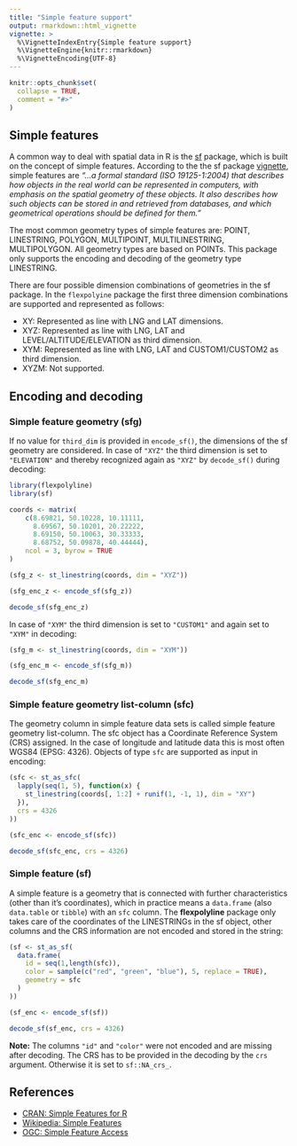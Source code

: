 ```yaml
---
title: "Simple feature support"
output: rmarkdown::html_vignette
vignette: >
  %\VignetteIndexEntry{Simple feature support}
  %\VignetteEngine{knitr::rmarkdown}
  %\VignetteEncoding{UTF-8}
---
```


```r
knitr::opts_chunk$set(
  collapse = TRUE,
  comment = "#>"
)
```

## Simple features
A common way to deal with spatial data in R is the
[sf](https://CRAN.R-project.org/package=sf) package, which is
built on the concept of simple features. According to the the sf package
[vignette](https://r-spatial.github.io/sf/articles/sf1.html), simple features are
*"...a formal standard (ISO 19125-1:2004) that describes how objects in the real
world can be represented in computers, with emphasis on the spatial geometry of
these objects. It also describes how such objects can be stored in and retrieved
from databases, and which geometrical operations should be defined for them."*

The most common geometry types of simple features are: POINT, LINESTRING, POLYGON,
MULTIPOINT, MULTILINESTRING, MULTIPOLYGON. All geometry types are based on POINTs.
This package only supports the encoding and decoding of the geometry type
LINESTRING.

There are four possible dimension combinations of geometries in the sf package.
In the `flexpolyine` package the first three dimension combinations are
supported and represented as follows:

* XY: Represented as line with LNG and LAT dimensions.
* XYZ: Represented as line with LNG, LAT and LEVEL/ALTITUDE/ELEVATION as third dimension.
* XYM: Represented as line with LNG, LAT and CUSTOM1/CUSTOM2 as third dimension.
* XYZM: Not supported.

## Encoding and decoding
### Simple feature geometry (sfg)
If no value for `third_dim` is provided in `encode_sf()`, the dimensions of the
sf geometry are considered. In case of `"XYZ"` the third dimension is set to
`"ELEVATION"` and thereby recognized again as `"XYZ"` by `decode_sf()` during
decoding:
```r
library(flexpolyline)
library(sf)

coords <- matrix(
    c(8.69821, 50.10228, 10.11111,
      8.69567, 50.10201, 20.22222,
      8.69150, 50.10063, 30.33333,
      8.68752, 50.09878, 40.44444),
    ncol = 3, byrow = TRUE
)

(sfg_z <- st_linestring(coords, dim = "XYZ"))

(sfg_enc_z <- encode_sf(sfg_z))

decode_sf(sfg_enc_z)
```

In case of `"XYM"` the third dimension is set to `"CUSTOM1"` and again set to
`"XYM"` in decoding:
```r
(sfg_m <- st_linestring(coords, dim = "XYM"))

(sfg_enc_m <- encode_sf(sfg_m))

decode_sf(sfg_enc_m)
```

### Simple feature geometry list-column (sfc)
The geometry column in simple feature data sets is called simple feature geometry
list-column. The sfc object has a Coordinate Reference System (CRS) assigned.
In the case of longitude and latitude data this is most often WGS84 (EPSG: 4326).
Objects of type `sfc` are supported as input in encoding:
```r
(sfc <- st_as_sfc(
  lapply(seq(1, 5), function(x) {
    st_linestring(coords[, 1:2] + runif(1, -1, 1), dim = "XY")
  }),
  crs = 4326
))

(sfc_enc <- encode_sf(sfc))

decode_sf(sfc_enc, crs = 4326)
```

### Simple feature (sf)
A simple feature is a geometry that is connected with further characteristics
(other than it's coordinates), which in practice means a `data.frame`
(also `data.table` or `tibble`) with an `sfc` column. The **flexpolyline** package
only takes care of the coordinates of the LINESTRINGs in the sf object, other
columns and the CRS information are not encoded and stored in the string:
```r
(sf <- st_as_sf(
  data.frame(
    id = seq(1,length(sfc)),
    color = sample(c("red", "green", "blue"), 5, replace = TRUE),
    geometry = sfc
  )
))

(sf_enc <- encode_sf(sf))

decode_sf(sf_enc, crs = 4326)
```

**Note:** The columns `"id"` and `"color"` were not encoded and are missing
after decoding. The CRS has to be provided in the decoding by the `crs` argument.
Otherwise it is set to `sf::NA_crs_`.

## References

* [CRAN: Simple Features for R](https://CRAN.R-project.org/package=sf)
* [Wikipedia: Simple Features](https://en.wikipedia.org/wiki/Simple_Features)
* [OGC: Simple Feature Access](https://www.ogc.org/standards/sfa)
